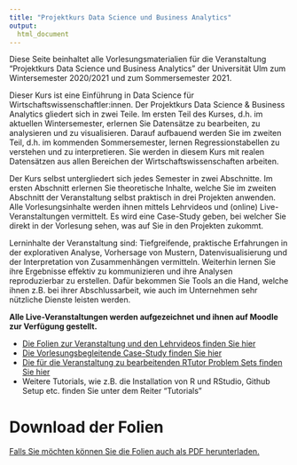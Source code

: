 ```yaml
---
title: "Projektkurs Data Science und Business Analytics"
output:
  html_document
---
```


Diese Seite beinhaltet alle Vorlesungsmaterialien für die Veranstaltung "Projektkurs Data Science und Business Analytics" der Universität Ulm zum Wintersemester 2020/2021 und zum Sommersemester 2021.

Dieser Kurs ist eine Einführung in Data Science für Wirtschaftswissenschaftler:innen. Der Projektkurs Data Science & Business Analytics gliedert sich in zwei Teile. Im ersten Teil des Kurses, d.h. im aktuellen Wintersemester, erlernen Sie Datensätze zu bearbeiten, zu analysieren und zu visualisieren. Darauf aufbauend werden Sie im zweiten Teil, d.h. im kommenden Sommersemester, lernen Regressionstabellen zu verstehen und zu interpretieren. Sie werden in diesem Kurs mit realen Datensätzen aus allen Bereichen der Wirtschaftswissenschaften arbeiten.

Der Kurs selbst untergliedert sich jedes Semester in zwei Abschnitte. Im ersten Abschnitt erlernen Sie theoretische Inhalte, welche Sie im zweiten Abschnitt der Veranstaltung selbst praktisch in drei Projekten anwenden. Alle Vorlesungsinhalte werden ihnen mittels Lehrvideos und (online) Live-Veranstaltungen vermittelt. Es wird eine Case-Study geben, bei welcher Sie direkt in der Vorlesung sehen, was auf Sie in den Projekten zukommt.

Lerninhalte der Veranstaltung sind: Tiefgreifende, praktische Erfahrungen in der explorativen Analyse, Vorhersage von Mustern, Datenvisualisierung und der Interpretation von Zusammenhängen vermitteln. Weiterhin lernen Sie ihre Ergebnisse effektiv zu kommunizieren und ihre Analysen reproduzierbar zu erstellen. Dafür bekommen Sie Tools an die Hand, welche ihnen z.B. bei ihrer Abschlussarbeit, wie auch im Unternehmen sehr nützliche Dienste leisten werden.

**Alle Live-Veranstaltungen werden aufgezeichnet und ihnen auf Moodle zur Verfügung gestellt.**

- [Die Folien zur Veranstaltung und den Lehrvideos finden Sie hier](slides.html)
- [Die Vorlesungsbegleitende Case-Study finden Sie hier](case-study-index.html)
- [Die für die Veranstaltung zu bearbeitenden RTutor Problem Sets finden Sie hier](https://github.com/projektkurs-datascience/20-21/tree/main/problem-sets)
- Weitere Tutorials, wie z.B. die Installation von R und RStudio, Github Setup etc. finden Sie unter dem Reiter "Tutorials"

# Download der Folien

[Falls Sie möchten können Sie die Folien auch als PDF herunterladen.](pdf_downloads.html)